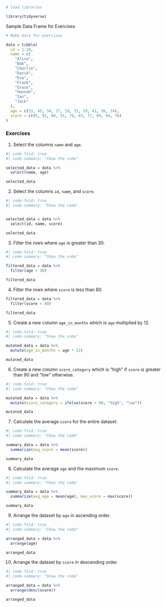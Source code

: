 ```r
# load libraries

library(tidyverse)
```

Sample Data Frame for Exercises

```r
# Make data for exercises

data = tibble(
  id = 1:10,
  name = c(
    "Alice",
    "Bob",
    "Charlie",
    "David",
    "Eva",
    "Frank",
    "Grace",
    "Hannah",
    "Ian",
    "Jack"
  ),
  age = c(23, 45, 34, 27, 19, 31, 29, 41, 36, 24),
  score = c(85, 92, 88, 91, 76, 83, 77, 89, 94, 78)
)
```

### Exercises

1. Select the columns `name` and `age`.

```r
#| code-fold: true
#| code-summary: "Show the code"

selected_data = data %>%
  select(name, age)

selected_data
```

2. Select the columns `id`, `name`, and `score`.

```r
#| code-fold: true
#| code-summary: "Show the code"


selected_data = data %>%
  select(id, name, score)

selected_data
```

3. Filter the rows where `age` is greater than 30.

```r
#| code-fold: true
#| code-summary: "Show the code"

filtered_data = data %>%
  filter(age > 30)

filtered_data
```

4. Filter the rows where `score` is less than 80.

```r
filtered_data = data %>%
  filter(score < 80)

filtered_data
```

5. Create a new column `age_in_months` which is `age` multiplied by 12.

```r
#| code-fold: true
#| code-summary: "Show the code"

mutated_data = data %>%
  mutate(age_in_months = age * 12)

mutated_data
```

6. Create a new column `score_category` which is "high" if `score` is greater than 90 and "low" otherwise.

```r
#| code-fold: true
#| code-summary: "Show the code"

mutated_data = data %>%
  mutate(score_category = ifelse(score > 90, "high", "low"))

mutated_data
```

7. Calculate the average `score` for the entire dataset.

```r
#| code-fold: true
#| code-summary: "Show the code"

summary_data = data %>%
  summarize(avg_score = mean(score))

summary_data
```

8. Calculate the average `age` and the maximum `score`.

```r
#| code-fold: true
#| code-summary: "Show the code"

summary_data = data %>%
  summarize(avg_age = mean(age), max_score = max(score))

summary_data
```

9. Arrange the dataset by `age` in ascending order.

```r
#| code-fold: true
#| code-summary: "Show the code"

arranged_data = data %>%
  arrange(age)

arranged_data
```

10. Arrange the dataset by `score` in descending order.

```r
#| code-fold: true
#| code-summary: "Show the code"

arranged_data = data %>%
  arrange(desc(score))

arranged_data
```